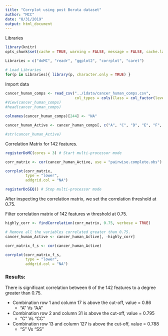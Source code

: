 ```yaml
---
title: "Corrplot using post Boruta dataset"
author: "MCC"
date: "8/31/2019"
output: html_document
---
```


Libraries  
```r
library(knitr)
opts_chunk$set(cache = TRUE, warning = FALSE, message = FALSE, cache.lazy = FALSE)

Libraries = c("doMC", "readr", "ggplot2", "corrplot", "caret")

# Load Libraries
for(p in Libraries){ library(p, character.only = TRUE) }
```

Import data
```r
cancer_human_comps <- read_csv("../1data/cancer_human_comps.csv",
                               col_types = cols(Class = col_factor(levels = c("0","1"))))
#View(cancer_human_comps)
#head(cancer_human_comps)

colnames(cancer_human_comps)[244] <- "NA" 

cancer_human_Active <- cancer_human_comps[, c("A", "C", "D", "E", "F", "G", "H", "K", "L", "N", "Q", "R", "S", "T", "V", "Y", "AA", "AD", "AE", "AF", "AG", "AI", "AL", "AM", "AP", "AR", "AT", "AV", "AY", "CA", "CC", "CE", "CF", "CG", "CI", "CK", "CL", "CN", "CP", "CQ", "CR", "CS", "CV", "CY", "DA", "DC", "DD", "DG", "DK", "DP", "DQ", "DR", "DS", "DW", "EA", "EC", "EE", "EK", "EN", "ES", "FA", "FC", "FK", "FL", "FT", "GA", "GC", "GD", "GG", "GL", "GR", "GT", "GV", "HC", "HK", "HS", "IA", "ID", "IG", "KC", "KD", "KE", "KF", "KH", "KK", "KN", "KQ", "KR", "KS", "KY", "LA", "LC", "LE", "LH", "LL", "LQ", "LS", "ME", "NA", "NC", "NI", "NK", "NS", "PA", "PC", "PD", "PS", "PT", "PV", "QC", "QE", "QK", "QL", "RA", "RD", "RE", "RI", "RK", "RM", "SA", "SC", "SE", "SK", "SL", "SP", "SQ", "SS", "ST", "TA", "TC", "TD", "TG", "TK", "TS", "TT", "TV", "VA", "VC", "YA", "YC", "YF", "YL")]
```


```r
#str(cancer_human_Active)
```

Correlation Matrix for 142 features. 
```r
registerDoMC(cores = 3) # Start multi-processor mode

corr_matrix <- cor(cancer_human_Active, use = "pairwise.complete.obs")

corrplot(corr_matrix, 
         type = "lower",
         addgrid.col = "NA")

registerDoSEQ() # Stop multi-processor mode
```

After inspecting the correlation matrix, we set the correlation threshold at 0.75.

Filter correlation matrix of 142 features w threshold at 0.75.
```r
highly_corr <- findCorrelation(corr_matrix, 0.75, verbose = TRUE)

# Remove all the variables correlated greater than 0.75.
cancer_human_Active <- cancer_human_Active[, -highly_corr]

corr_matrix_f_s <- cor(cancer_human_Active)

corrplot(corr_matrix_f_s,
         type = "lower",
         addgrid.col = "NA")
```

### Results: 

There is significant correlation between 6 of the 142 features to a degree greater than 0.75.

- Combination row 1 and column 17 is above the cut-off, value = 0.86  
    - "A" Vs "AA"  
- Combination row 2 and column 31 is above the cut-off, value = 0.795  
 	- "C" Vs "CC"  
- Combination row 13 and column 127 is above the cut-off, value = 0.788   
 	- "S" Vs "SS"  











